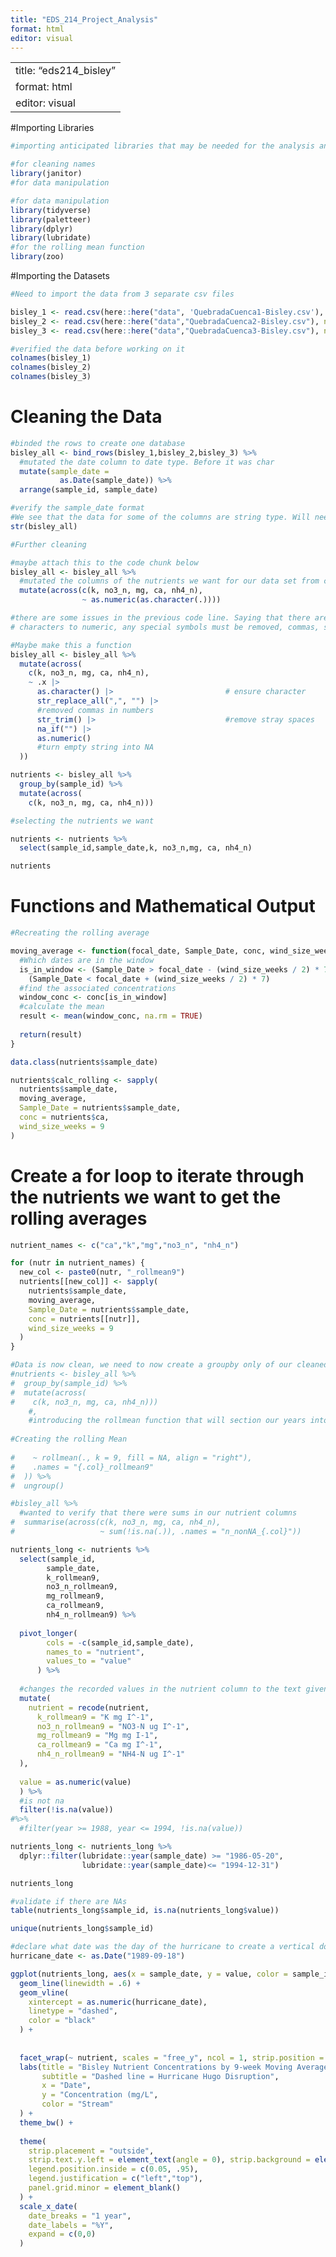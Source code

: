 ```yaml
---
title: "EDS_214_Project_Analysis"
format: html
editor: visual
---
```


---
title: "eds214_bisley"
format: html
editor: visual
---

#Importing Libraries
```r
#importing anticipated libraries that may be needed for the analysis and replication

#for cleaning names
library(janitor)
#for data manipulation

#for data manipulation
library(tidyverse)
library(paletteer)
library(dplyr)
library(lubridate)
#for the rolling mean function
library(zoo)
```

#Importing the Datasets
```r
#Need to import the data from 3 separate csv files

bisley_1 <- read.csv(here::here("data", 'QuebradaCuenca1-Bisley.csv'), na = c("-99999", "")) |> janitor::clean_names()
bisley_2 <- read.csv(here::here("data","QuebradaCuenca2-Bisley.csv"), na = c("-99999", "")) |> janitor::clean_names()
bisley_3 <- read.csv(here::here("data","QuebradaCuenca3-Bisley.csv"), na = c("-99999", "")) |> janitor::clean_names()

```

```r
#verified the data before working on it
colnames(bisley_1)
colnames(bisley_2)
colnames(bisley_3)
```

# Cleaning the Data
```r
#binded the rows to create one database
bisley_all <- bind_rows(bisley_1,bisley_2,bisley_3) %>% 
  #mutated the date column to date type. Before it was char
  mutate(sample_date = 
           as.Date(sample_date)) %>% 
  arrange(sample_id, sample_date)
```

```r
#verify the sample_date format
#We see that the data for some of the columns are string type. Will need  change this
str(bisley_all)
```

```r
#Further cleaning

#maybe attach this to the code chunk below
bisley_all <- bisley_all %>%
  #mutated the columns of the nutrients we want for our data set from character to numeric
  mutate(across(c(k, no3_n, mg, ca, nh4_n),
                ~ as.numeric(as.character(.))))
```

```r
#there are some issues in the previous code line. Saying that there are NAs included. We must ensure all entries are numeric, so we need to replace:
# characters to numeric, any special symbols must be removed, commas, spaces, empties to NAs

#Maybe make this a function
bisley_all <- bisley_all %>%
  mutate(across(
    c(k, no3_n, mg, ca, nh4_n),
    ~ .x |>
      as.character() |>                         # ensure character
      str_replace_all(",", "") |>
      #removed commas in numbers
      str_trim() |>                             #remove stray spaces
      na_if("") |>                        
      as.numeric()
      #turn empty string into NA
  ))
```

```r
nutrients <- bisley_all %>% 
  group_by(sample_id) %>%
  mutate(across(
    c(k, no3_n, mg, ca, nh4_n)))
```

```r
#selecting the nutrients we want

nutrients <- nutrients %>% 
  select(sample_id,sample_date,k, no3_n,mg, ca, nh4_n)
```
```r
nutrients
```


# Functions and Mathematical Output


```r
#Recreating the rolling average 

moving_average <- function(focal_date, Sample_Date, conc, wind_size_weeks) {
  #Which dates are in the window
  is_in_window <- (Sample_Date > focal_date - (wind_size_weeks / 2) * 7) &
    (Sample_Date < focal_date + (wind_size_weeks / 2) * 7)
  #find the associated concentrations
  window_conc <- conc[is_in_window]
  #calculate the mean
  result <- mean(window_conc, na.rm = TRUE)
  
  return(result)
}
```
```r
data.class(nutrients$sample_date)
```


```r
nutrients$calc_rolling <- sapply(
  nutrients$sample_date,
  moving_average,
  Sample_Date = nutrients$sample_date,
  conc = nutrients$ca,
  wind_size_weeks = 9
)
```

# Create a for loop to iterate through the nutrients we want to get the rolling averages


```r
nutrient_names <- c("ca","k","mg","no3_n", "nh4_n")

for (nutr in nutrient_names) {
  new_col <- paste0(nutr, "_rollmean9")
  nutrients[[new_col]] <- sapply(
    nutrients$sample_date,
    moving_average,
    Sample_Date = nutrients$sample_date,
    conc = nutrients[[nutr]],
    wind_size_weeks = 9
  )
}


```


```r

#Data is now clean, we need to now create a groupby only of our cleaned nutrients that were interested in
#nutrients <- bisley_all %>% 
#  group_by(sample_id) %>%
#  mutate(across(
#    c(k, no3_n, mg, ca, nh4_n)))
    #,
    #introducing the rollmean function that will section our years into 9 sections for the means
    
#Creating the rolling Mean
    
#    ~ rollmean(., k = 9, fill = NA, align = "right"),
#    .names = "{.col}_rollmean9"
#  )) %>%
#  ungroup()
```

```r
#bisley_all %>% 
  #wanted to verify that there were sums in our nutrient columns
#  summarise(across(c(k, no3_n, mg, ca, nh4_n),
#                   ~ sum(!is.na(.)), .names = "n_nonNA_{.col}"))
```


```r
nutrients_long <- nutrients %>% 
  select(sample_id, 
        sample_date,
        k_rollmean9,
        no3_n_rollmean9,
        mg_rollmean9,
        ca_rollmean9,
        nh4_n_rollmean9) %>% 
      
  pivot_longer(
        cols = -c(sample_id,sample_date),
        names_to = "nutrient",
        values_to = "value"
      ) %>% 
  
  #changes the recorded values in the nutrient column to the text given
  mutate(
    nutrient = recode(nutrient,
      k_rollmean9 = "K mg I^-1",
      no3_n_rollmean9 = "NO3-N ug I^-1",
      mg_rollmean9 = "Mg mg I-1",
      ca_rollmean9 = "Ca mg I^-1",
      nh4_n_rollmean9 = "NH4-N ug I^-1"
  ), 
  
  value = as.numeric(value)
  ) %>% 
  #is not na
  filter(!is.na(value)) 
#%>% 
  #filter(year >= 1988, year <= 1994, !is.na(value))
```
```r
nutrients_long <- nutrients_long %>%
  dplyr::filter(lubridate::year(sample_date) >= "1986-05-20",
                lubridate::year(sample_date)<= "1994-12-31")
```
```r
nutrients_long
```

```r
#validate if there are NAs
table(nutrients_long$sample_id, is.na(nutrients_long$value))
```
```r
unique(nutrients_long$sample_id)

```


```r
#declare what date was the day of the hurricane to create a vertical dotted line for the graph
hurricane_date <- as.Date("1989-09-18")

ggplot(nutrients_long, aes(x = sample_date, y = value, color = sample_id, group =  sample_id)) +
  geom_line(linewidth = .6) +
  geom_vline(
    xintercept = as.numeric(hurricane_date),
    linetype = "dashed",
    color = "black"
  ) +
  
  
  facet_wrap(~ nutrient, scales = "free_y", ncol = 1, strip.position = "left") + #this move the nutrients to the left
  labs(title = "Bisley Nutrient Concentrations by 9-week Moving Averages",
       subtitle = "Dashed line = Hurricane Hugo Disruption",
       x = "Date",
       y = "Concentration (mg/L",
       color = "Stream"
  ) + 
  theme_bw() +
  
  theme(
    strip.placement = "outside",
    strip.text.y.left = element_text(angle = 0), strip.background = element_rect(fill = "grey"),
    legend.position.inside = c(0.05, .95),
    legend.justification = c("left","top"),
    panel.grid.minor = element_blank()
  ) +
  scale_x_date(
    date_breaks = "1 year",
    date_labels = "%Y",
    expand = c(0,0)
  )
```

